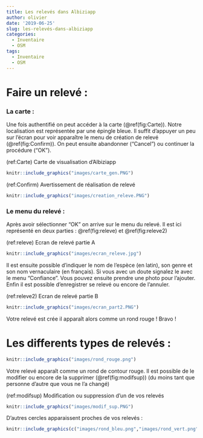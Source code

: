 ```yaml
---
title: Les relevés dans Albiziapp
author: olivier
date: '2019-06-25'
slug: les-relevés-dans-albiziapp
categories:
  - Inventaire
  - OSM
tags:
  - Inventaire
  - OSM
---
```


# Faire un relevé : 

### La carte : 

Une fois authentifié on peut accéder à la carte (\@ref(fig:Carte)). Notre localisation est représentée par une épingle bleue. Il suffit d'appuyer un peu sur l’écran pour voir apparaître le menu de création de relevé (\@ref(fig:Confirm)). On peut ensuite abandonner ("Cancel") ou continuer la procédure ("OK").

<!-- il faut avancer réferencer les caption pour les images --> 
<!-- puis utilsier \@ref(fig:foo) pour en faire le lien --> 
(ref:Carte) Carte de visualisation d'Albiziapp 


```r
knitr::include_graphics("images/carte_gen.PNG")
```

(ref:Confirm) Avertissement de réalisation de relevé 

```r
knitr::include_graphics("images/creation_releve.PNG")
```

### Le menu du relevé : 

Après avoir sélectionner "OK" on arrive sur le menu du relevé. Il est ici représenté en deux parties :  \@ref(fig:releve) et \@ref(fig:releve2)

(ref:releve) Ecran de relevé partie A


```r
knitr::include_graphics("images/ecran_releve.jpg")
```

Il est ensuite possible d'indiquer le nom de l'espèce (en latin), son genre et son nom vernaculaire (en français). Si vous avec un doute signalez le avec le menu "Confiance". Vous pouvez ensuite prendre une photo pour l'ajouter. Enfin il est possible d'enregistrer se relevé ou encore de l'annuler.

(ref:releve2) Ecran de relevé partie B

```r
knitr::include_graphics("images/ecran_part2.PNG")
```


Votre relevé est crée il apparaît alors comme un rond rouge ! Bravo !


# Les differents types de relevés  : 


```r
knitr::include_graphics("images/rond_rouge.png")
```

Votre relevé apparaît comme un rond de contour rouge. Il est possible de le modifier ou encore de la supprimer (\@ref(fig:modifsup)) (du moins tant que personne d'autre que vous ne l'a changé) 

(ref:modifsup) Modification ou suppression d'un de vos relevés

```r
knitr::include_graphics("images/modif_sup.PNG")
```


D'autres cercles apparaissent proches de vos relevés :


```r
knitr::include_graphics(c("images/rond_bleu.png","images/rond_vert.png"))
```


